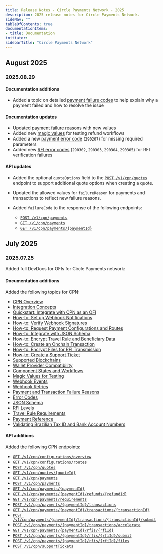 ```yaml
---
title: Release Notes - Circle Payments Network - 2025
description: 2025 release notes for Circle Payments Network.
sideNav: ""
tableOfContents: true
documentationItems: 
- title: Documentation
initiator: 
sidebarTitle: "Circle Payments Network"
---
```


## August 2025

### 2025.08.29

#### Documentation additions

- Added a topic on detailed
  [payment failure codes](/cpn/references/payment-failure-codes) to help explain
  why a payment failed and how to resolve the issue

#### Documentation updates

- Updated
  [payment failure reasons](/cpn/references/payment-and-transaction-failure-reasons#payments)
  with new values
- Added new [magic values](/cpn/references/magic-values) for testing refund
  workflows
- Added a new [payment error code](/cpn/references/error-codes#payment)
  (`290207`) for missing required parameters
- Added new [RFI error codes](/cpn/references/error-codes#rfi) (`290302`,
  `290303`, `290304`, `290305`) for RFI verification failures

#### API updates

- Added the optional `quoteOptions` field to the
  [`POST /v1/cpn/quotes`](/api-reference/cpn/cpn-platform/create-quotes)
  endpoint to support additional quote options when creating a quote.
- Updated the allowed values for `failureReason` for payments and transactions
  to reflect new failure reasons.
- Added `failureCode` to the response of the following endpoints:

  - [`POST /v1/cpn/payments`](/api-reference/cpn/cpn-platform/create-payment)
  - [`GET /v1/cpn/payments`](/api-reference/cpn/cpn-platform/list-payments)
  - [`GET /v1/cpn/payments/{paymentId}`](/api-reference/cpn/cpn-platform/get-payment)

## July 2025

### 2025.07.25

Added full DevDocs for OFIs for Circle Payments network:

#### Documentation additions

Added the following topics for CPN:

- [CPN Overview](/cpn)
- [Integration Concepts](/cpn/concepts/integration-concepts)
- [Quickstart: Integrate with CPN as an OFI](/cpn/quickstarts/integrate-with-cpn-ofi)
- [How-to: Set up Webhook Notifications](/cpn/howtos/setup-webhook-notifications)
- [How-to: Verify Webhook Signatures](/cpn/howtos/verify-webhook-signatures)
- [How-to: Request Payment Configurations and Routes](/cpn/howtos/request-payment-config)
- [How-to: Integrate with JSON Schema](/cpn/howtos/integrate-with-json-schema)
- [How-to: Encrypt Travel Rule and Beneficiary Data](/cpn/howtos/encrypt-travel-rule-beneficiary-data)
- [How-to: Create an Onchain Transaction](/cpn/howtos/create-an-onchain-txn)
- [How-to: Encrypt Files for RFI Transmission](/cpn/howtos/encrypt-files)
- [How-to: Create a Support Ticket](/cpn/howtos/create-support-ticket)
- [Supported Blockchains](/cpn/references/supported-blockchains)
- [Wallet Provider Compatibility](/cpn/references/wallet-provider-compatibility)
- [Component States and Workflows](/cpn/references/component-states-and-workflows)
- [Magic Values for Testing](/cpn/references/magic-values)
- [Webhook Events](/cpn/references/webhook-events)
- [Webhook Retries](/cpn/references/webhook-retries)
- [Payment and Transaction Failure Reasons](/cpn/references/payment-and-transaction-failure-reasons)
- [Error Codes](/cpn/references/error-codes)
- [JSON Schema](/cpn/references/json-schema)
- [RFI Levels](/cpn/references/rfi-levels)
- [Travel Rule Requirements](/cpn/references/travel-rule-requirements)
- [Payment Reference](/cpn/references/payment-reference)
- [Validating Brazilian Tax ID and Bank Account Numbers](/cpn/references/validating-brazil-tax-account-id)

#### API additions

Added the following CPN endpoints:

- [`GET /v1/cpn/configurations/overview`](/api-reference/cpn/cpn-platform/get-payment-configurations-overview)
- [`GET /v1/cpn/configurations/routes`](/api-reference/cpn/cpn-platform/list-routes)
- [`POST /v1/cpn/quotes`](/api-reference/cpn/cpn-platform/create-quotes)
- [`GET /v1/cpn/quotes/{quoteId}`](/api-reference/cpn/cpn-platform/get-quote)
- [`GET /v1/cpn/payments`](/api-reference/cpn/cpn-platform/list-payments)
- [`POST /v1/cpn/payments`](/api-reference/cpn/cpn-platform/create-payment)
- [`GET /v1/cpn/payments/{paymendId}`](/api-reference/cpn/cpn-platform/get-payment)
- [`GET /v1/cpn/payments/{paymentId}/refunds/{refundId}`](/api-reference/cpn/cpn-platform/get-refund)
- [`GET /v1/cpn/payments/requirements`](/api-reference/cpn/cpn-platform/get-payment-requirements)
- [`POST /v1/cpn/payments/{paymentId}/transactions`](/api-reference/cpn/cpn-platform/create-transaction)
- [`GET /v1/cpn/payments/{paymentId}/transactions/{transactionId}`](/api-reference/cpn/cpn-platform/get-transaction)
- [`POST /v1/cpn/payments/{paymentId}/transactions/{transactionId}/submit`](/api-reference/cpn/cpn-platform/submit-transaction)
- [`POST /v1/cpn/payments/{paymentId}/transactions/accelerate`](/api-reference/cpn/cpn-platform/accelerate-transaction)
- [`GET /v1/cpn/payments/{paymentId}/rfis/{rfiId}`](/api-reference/cpn/cpn-platform/get-rfi)
- [`POST /v1/cpn/payments/{paymentId}/rfis/{rfiId}/submit`](/api-reference/cpn/cpn-platform/submit-rfi)
- [`POST /v1/cpn/payments/{paymentId}/rfis/{rfiId}/files`](/api-reference/cpn/cpn-platform/upload-rfi-file)
- [`POST /v1/cpn/supportTickets`](/api-reference/cpn/cpn-platform/create-support-ticket)
